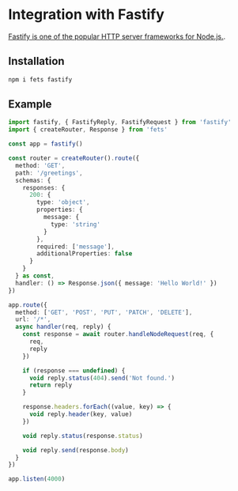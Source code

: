 # Integration with Fastify

[Fastify is one of the popular HTTP server frameworks for Node.js.](https://www.fastify.io/).

## Installation

```sh npm2yarn
npm i fets fastify
```

## Example

```ts
import fastify, { FastifyReply, FastifyRequest } from 'fastify'
import { createRouter, Response } from 'fets'

const app = fastify()

const router = createRouter().route({
  method: 'GET',
  path: '/greetings',
  schemas: {
    responses: {
      200: {
        type: 'object',
        properties: {
          message: {
            type: 'string'
          }
        },
        required: ['message'],
        additionalProperties: false
      }
    }
  } as const,
  handler: () => Response.json({ message: 'Hello World!' })
})

app.route({
  method: ['GET', 'POST', 'PUT', 'PATCH', 'DELETE'],
  url: '/*',
  async handler(req, reply) {
    const response = await router.handleNodeRequest(req, {
      req,
      reply
    })

    if (response === undefined) {
      void reply.status(404).send('Not found.')
      return reply
    }

    response.headers.forEach((value, key) => {
      void reply.header(key, value)
    })

    void reply.status(response.status)

    void reply.send(response.body)
  }
})

app.listen(4000)
```
